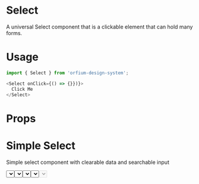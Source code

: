 
<Meta title="Design System/Select" component={Select} />

# Select

A universal Select component that is a clickable element that can hold many forms.

# Usage

```js
import { Select } from 'orfium-design-system';

<Select onClick={() => {}})}>
  Click Me
</Select>
```

# Props

<Props of={Select} />

# Simple Select

Simple select component with clearable data and searchable input

<Preview>
  <Story name="Simple Select">
    <Stack>
      <Select
        isClearable
        label={'Flavour'}
        isSearchable
        options={[
          { value: 'chocolate', label: 'Chocolate' },
          { value: 'strawberry', label: 'Strawberry' },
          { value: 'banana', label: 'Banana' },
          { value: 'citrus', label: 'Citrus' },
          { value: 'vanilla', label: 'Vanilla', isDisabled: true },
        ]}
        defaultValue={{ value: 'chocolate', label: 'Chocolate' }}
      />
      <Select
        isClearable
        label={'Flavour'}
        isSearchable
        error
        options={[
          { value: 'chocolate', label: 'Chocolate' },
          { value: 'strawberry', label: 'Strawberry' },
          { value: 'banana', label: 'Banana' },
          { value: 'citrus', label: 'Citrus' },
          { value: 'vanilla', label: 'Vanilla', isDisabled: true },
        ]}
        defaultValue={{ value: 'chocolate', label: 'Chocolate' }}
      />
    </Stack>
  </Story>
</Preview>

# Multi Tag Select

Multi Tag Select

<Preview>
  <Story name="Multi Tag Select">
    <Stack>
      <Select
        isClearable
        multi
        label={'Flavour'}
        options={[
          { value: 'chocolate', label: 'Chocolate' },
          { value: 'strawberry', label: 'Strawberry' },
          { value: 'banana', label: 'Banana' },
          { value: 'citrus', label: 'Citrus' },
          { value: 'vanilla', label: 'Vanilla', isDisabled: true },
        ]}
      />
      <Select
        isClearable
        multi
        label={'Flavour'}
        error
        options={[
          { value: 'chocolate', label: 'Chocolate' },
          { value: 'strawberry', label: 'Strawberry' },
          { value: 'banana', label: 'Banana' },
          { value: 'citrus', label: 'Citrus' },
          { value: 'vanilla', label: 'Vanilla', isDisabled: true },
        ]}
      />
    </Stack>
  </Story>
</Preview>

# Disabled Select

Disabled Select

<Preview>
  <Story name="Disabled Select">
    <Stack>
      <Select
        disabled
        isClearable
        label={'Flavour'}
        options={[
          { value: 'chocolate', label: 'Chocolate' },
          { value: 'strawberry', label: 'Strawberry' },
          { value: 'banana', label: 'Banana' },
          { value: 'citrus', label: 'Citrus' },
          { value: 'vanilla', label: 'Vanilla', isDisabled: true },
        ]}
        defaultValue={{ value: 'chocolate', label: 'Chocolate' }}
      />
    </Stack>
  </Story>
</Preview>
